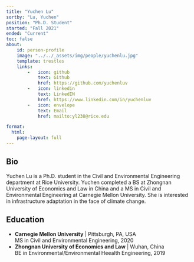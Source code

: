 ```yaml
---
title: "Yuchen Lu"
sortby: "Lu, Yuchen"
position: "Ph.D. Student"
started: "Fall 2021"
ended: "Current"
toc: false
about:
    id: person-profile
    image: "../../_assets/img/people/yuchenlu.jpg"
    template: trestles
    links:
        -   icon: github
            text: Github
            href: https://github.com/yuchenluv
        -   icon: linkedin
            text: LinkedIN
            href: https://www.linkedin.com/in/yuchenluv
        -   icon: envelope
            text: Email
            href: mailto:yl238@rice.edu

format: 
  html:
    page-layout: full
---
```


:::{#person-profile}
## Bio

Yuchen Lu is a Ph.D. student in the Civil and Environmental Engineering department at Rice University.
Yuchen completed a BS at Zhongnan University of Economics and Law in China and a MS in Civil and Environmental Engineering at Carnegie Mellon University.
She is interested in infrastructure adaptation in the face of climate change.

## Education
- **Carnegie Mellon University** | Pittsburgh, PA, USA<br />MS in Civil and Environmental Engineering, 2020
- **Zhongnan University of Economics and Law** | Wuhan, China<br />BE in Environmental/Environmental Heealth Engineering, 2019
:::